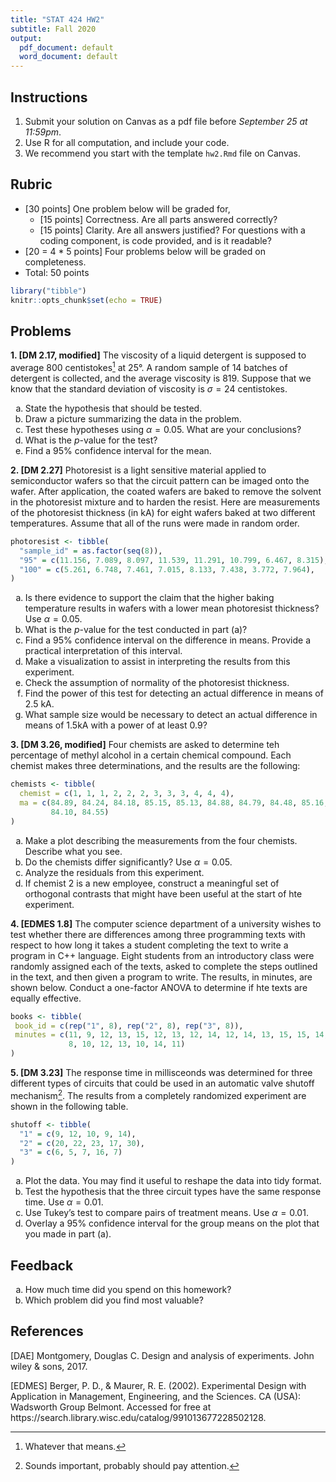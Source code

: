 ```yaml
---
title: "STAT 424 HW2"
subtitle: Fall 2020
output:
  pdf_document: default
  word_document: default
---
```


## Instructions

1. Submit your solution on Canvas as a pdf file before *September 25 at 11:59pm*.
2. Use R for all computation, and include your code. 
3. We recommend you start with the template `hw2.Rmd` file on Canvas.

## Rubric

* [30 points] One problem below will be graded for,
  - [15 points] Correctness. Are all parts answered correctly?
  - [15 points] Clarity. Are all answers justified? For questions with a coding
  component, is code provided, and is it readable?
* [20 = 4 * 5 points] Four problems below will be graded on completeness.
* Total: 50 points

```r
library("tibble")
knitr::opts_chunk$set(echo = TRUE)
```

## Problems

**1. [DM 2.17, modified]** The viscosity of a liquid detergent is supposed to average 800
centistokes^[Whatever that means.] at 25&deg;. A random sample of 14 batches of
detergent is collected, and the average viscosity is 819. Suppose that we know
that the standard deviation of viscosity is $\sigma = 24$ centistokes.

  a. State the hypothesis that should be tested.
  b. Draw a picture summarizing the data in the problem. 
  b. Test these hypotheses using $\alpha = 0.05$. What are your conclusions?
  c. What is the $p$-value for the test?
  d. Find a 95\% confidence interval for the mean.

**2. [DM 2.27]** Photoresist is a light sensitive material applied to semiconductor
wafers so that the circuit pattern can be imaged onto the wafer. After
application, the coated wafers are baked to remove the solvent in the
photoresist mixture and to harden the resist. Here are measurements of the
photoresist thickness (in kA) for eight wafers baked at two different
temperatures. Assume that all of the runs were made in random order.

```r
photoresist <- tibble(
  "sample_id" = as.factor(seq(8)),
  "95" = c(11.156, 7.089, 8.097, 11.539, 11.291, 10.799, 6.467, 8.315),
  "100" = c(5.261, 6.748, 7.461, 7.015, 8.133, 7.438, 3.772, 7.964),
)
```

  a. Is there evidence to support the claim that the higher baking temperature
  results in wafers with a lower mean photoresist thickness? Use $\alpha = 0.05$.
  b. What is the $p$-value for the test conducted in part (a)?
  c. Find a 95\% confidence interval on the difference in means. Provide a
  practical interpretation of this interval.
  d. Make a visualization to assist in interpreting the results from this
  experiment.
  e. Check the assumption of normality of the photoresist thickness.
  f. Find the power of this test for detecting an actual difference in means of 2.5 kA.
  g. What sample size would be necessary to detect an actual difference in means
  of 1.5kA with a power of at least 0.9?

**3. [DM 3.26, modified]** Four chemists are asked to determine teh percentage of
methyl alcohol in a certain chemical compound. Each chemist makes three
determinations, and the results are the following:

```r
chemists <- tibble(
  chemist = c(1, 1, 1, 2, 2, 2, 3, 3, 3, 4, 4, 4),
  ma = c(84.89, 84.24, 84.18, 85.15, 85.13, 84.88, 84.79, 84.48, 85.16, 84.20, 
         84.10, 84.55)
)
```

  a. Make a plot describing the measurements from the four chemists. Describe
  what you see.
  b. Do the chemists differ significantly? Use $\alpha = 0.05$.
  c. Analyze the residuals from this experiment.
  d. If chemist 2 is a new employee, construct a meaningful set of orthogonal
  contrasts that might have been useful at the start of hte experiment.
  
**4. [EDMES 1.8]** The computer science department of a university wishes to test
whether there are differences among three programming texts with respect to how
long it takes a student completing the text to write a program in C++ language.
Eight students from an introductory class were randomly assigned each of the
texts, asked to complete the steps outlined in the text, and then given a
program to write. The results, in minutes, are shown below.  Conduct a
one-factor ANOVA to determine if hte texts are equally effective.


```r
books <- tibble(
 book_id = c(rep("1", 8), rep("2", 8), rep("3", 8)),
 minutes = c(11, 9, 12, 13, 15, 12, 13, 12, 14, 12, 14, 13, 15, 15, 14, 16, 12, 
             8, 10, 12, 13, 10, 14, 11)
)
```

**5. [DM 3.23]** The response time in millisceonds was determined for three
different types of circuits that could be used in an automatic valve shutoff
mechanism^[Sounds important, probably should pay attention.]. The results from a
completely randomized experiment are shown in the following table.

```r
shutoff <- tibble(
  "1" = c(9, 12, 10, 9, 14),
  "2" = c(20, 22, 23, 17, 30),
  "3" = c(6, 5, 7, 16, 7)
)
```

  a. Plot the data. You may find it useful to reshape the data into tidy
  format.
  b. Test the hypothesis that the three circuit types have the same response
  time. Use $\alpha = 0.01$.
  c. Use Tukey's test to compare pairs of treatment means. Use $\alpha = 0.01$.
  d. Overlay a 95\% confidence interval for the group means on the plot that you
  made in part (a).

## Feedback

a. How much time did you spend on this homework?
b. Which problem did you find most valuable?

## References

[DAE] Montgomery, Douglas C. Design and analysis of experiments. John wiley &
sons, 2017.

[EDMES] Berger, P. D., & Maurer, R. E. (2002). Experimental Design with
Application in Management, Engineering, and the Sciences. CA (USA): Wadsworth
Group Belmont. Accessed for free at
https://search.library.wisc.edu/catalog/991013677228502128.

